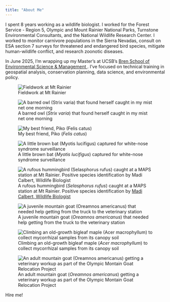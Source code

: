 ```yaml
---
title: "About Me"
---
```


<p class=".title">

I spent 8 years working as a wildlife biologist. I worked for the Forest Service - Region 5, Olympic and Mount Rainier National Parks, Turnstone Environmental Consultants, and the National Wildlife Research Center. I worked to monitor carnivore populations in the Sierra Nevadas, consult on ESA section 7 surveys for threatened and endangered bird species, mitigate human-wildlife conflict, and research zoonotic diseases.

In June 2025, I'm wrapping up my Master's at UCSB's <a href="https://bren.ucsb.edu/"> Bren School of Environmental Science & Management </a>. I've focused on technical training in geospatial analysis, conservation planning, data science, and environmental policy.

</p>

::: {layout-ncol="2"}
![Fieldwork at Mt Rainier](images/lake-mystic.jpg)

![A barred owl (*Strix varia*) that found herself caught in my mist net one morning](images/me-with-stva.jpg)

![My best friend, Piko (*Felis catus*)](images/poke-piko.jpg)

![A little brown bat (*Myotis lucifigus*) captured for white-nose syndrome surveillance](images/me-with-mylu.jpg)

![A rufous hummingbird (*Selasphorus rufus*) caught at a MAPS station at Mt Rainier. Positive species identification by <a href="https://madicalbert.github.io/"> Madi Calbert, Wildlife Biologist </a>](images/hummingbird.jpg)

![A juvenile mountain goat (*Oreamnos americanus*) that needed help getting from the truck to the veterinary station](images/mtn-goat-baby.jpg)

![Climbing an old-growth bigleaf maple (*Acer macrophyllum*) to collect mycorrhizal samples from its canopy soil](images/climbing-maple.jpg)

![An adult mountain goat (*Oreamnos americanus*) getting a veterinary workup as part of the Olympic Montain Goat Relocation Project](images/mtn-goat-workup.jpg)
:::

::: orange-text
Hire me!
:::
